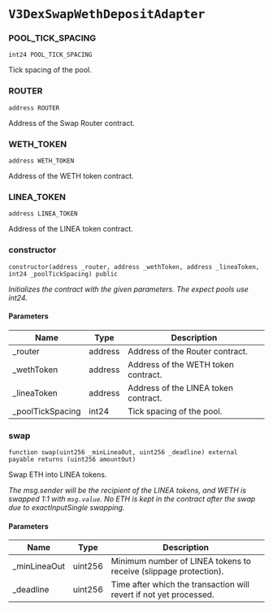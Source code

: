 # `V3DexSwapWethDepositAdapter`

### POOL_TICK_SPACING

```solidity
int24 POOL_TICK_SPACING
```

Tick spacing of the pool.

### ROUTER

```solidity
address ROUTER
```

Address of the Swap Router contract.

### WETH_TOKEN

```solidity
address WETH_TOKEN
```

Address of the WETH token contract.

### LINEA_TOKEN

```solidity
address LINEA_TOKEN
```

Address of the LINEA token contract.

### constructor

```solidity
constructor(address _router, address _wethToken, address _lineaToken, int24 _poolTickSpacing) public
```

_Initializes the contract with the given parameters.
The expect pools use int24._

#### Parameters

| Name | Type | Description |
| ---- | ---- | ----------- |
| _router | address | Address of the Router contract. |
| _wethToken | address | Address of the WETH token contract. |
| _lineaToken | address | Address of the LINEA token contract. |
| _poolTickSpacing | int24 | Tick spacing of the pool. |

### swap

```solidity
function swap(uint256 _minLineaOut, uint256 _deadline) external payable returns (uint256 amountOut)
```

Swap ETH into LINEA tokens.

_The msg.sender will be the recipient of the LINEA tokens, and WETH is swapped 1:1 with `msg.value`.
No ETH is kept in the contract after the swap due to exactInputSingle swapping._

#### Parameters

| Name | Type | Description |
| ---- | ---- | ----------- |
| _minLineaOut | uint256 | Minimum number of LINEA tokens to receive (slippage protection). |
| _deadline | uint256 | Time after which the transaction will revert if not yet processed. |

